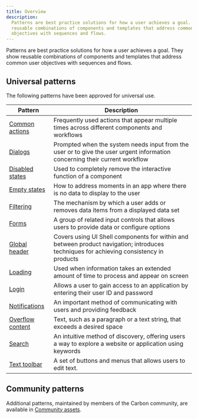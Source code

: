 ```yaml
---
title: Overview
description:
  Patterns are best practice solutions for how a user achieves a goal. They show
  reusable combinations of components and templates that address common user
  objectives with sequences and flows.
---
```


<PageDescription>

Patterns are best practice solutions for how a user achieves a goal. They show
reusable combinations of components and templates that address common user
objectives with sequences and flows.

</PageDescription>

## Universal patterns

The following patterns have been approved for universal use.

| Pattern                                         | Description                                                                                                                             |
| ----------------------------------------------- | --------------------------------------------------------------------------------------------------------------------------------------- |
| [Common actions](/patterns/common-actions)      | Frequently used actions that appear multiple times across different components and workflows                                            |
| [Dialogs](/patterns/dialog-pattern)             | Prompted when the system needs input from the user or to give the user urgent information concerning their current workflow             |
| [Disabled states](/patterns/disabled-states)    | Used to completely remove the interactive function of a component                                                                       |
| [Empty states](/patterns/empty-states-pattern)  | How to address moments in an app where there is no data to display to the user                                                          |
| [Filtering](/patterns/filtering)                | The mechanism by which a user adds or removes data items from a displayed data set                                                      |
| [Forms](/patterns/forms-pattern)                | A group of related input controls that allows users to provide data or configure options                                                |
| [Global header](/patterns/global-header)        | Covers using UI Shell components for within and between product navigation; introduces techniques for achieving consistency in products |
| [Loading](/patterns/loading-pattern)            | Used when information takes an extended amount of time to process and appear on screen                                                  |
| [Login](/patterns/login-pattern)                | Allows a user to gain access to an application by entering their user ID and password                                                   |
| [Notifications](/patterns/notification-pattern) | An important method of communicating with users and providing feedback                                                                  |
| [Overflow content](/patterns/overflow-content)  | Text, such as a paragraph or a text string, that exceeds a desired space                                                                |
| [Search](/patterns/search-pattern)              | An intuitive method of discovery, offering users a way to explore a website or application using keywords                               |
| [Text toolbar](/patterns/text-toolbar-pattern)  | A set of buttons and menus that allows users to edit text.                                                                              |

## Community patterns

Additional patterns, maintained by members of the Carbon community, are
available in
[Community assets](https://www.carbondesignsystem.com/community/patterns).
